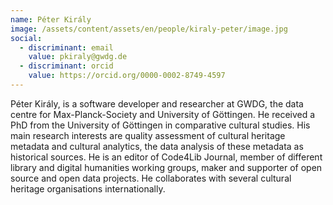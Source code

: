 ```yaml
---
name: Péter Király
image: /assets/content/assets/en/people/kiraly-peter/image.jpg
social:
  - discriminant: email
    value: pkiraly@gwdg.de
  - discriminant: orcid
    value: https://orcid.org/0000-0002-8749-4597
---
```

Péter Király, is a software developer and researcher at GWDG, the data centre for Max-Planck-Society and University of Göttingen. He received a PhD from the University of Göttingen in comparative cultural studies. His main research interests are quality assessment of cultural heritage metadata and cultural analytics, the data analysis of these metadata as historical sources. He is an editor of Code4Lib Journal, member of different library and digital humanities working groups, maker and supporter of open source and open data projects. He collaborates with several cultural heritage organisations internationally.